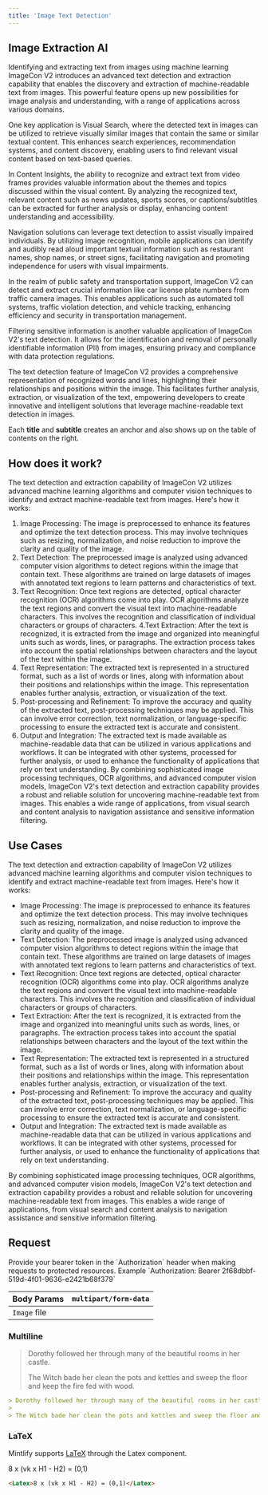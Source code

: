 ```yaml
---
title: 'Image Text Detection'
---
```


## Image Extraction AI

Identifying and extracting text from images using machine learning
ImageCon V2 introduces an advanced text detection and extraction capability that enables the discovery and extraction of machine-readable text from images. This powerful feature opens up new possibilities for image analysis and understanding, with a range of applications across various domains.

One key application is Visual Search, where the detected text in images can be utilized to retrieve visually similar images that contain the same or similar textual content. This enhances search experiences, recommendation systems, and content discovery, enabling users to find relevant visual content based on text-based queries.

In Content Insights, the ability to recognize and extract text from video frames provides valuable information about the themes and topics discussed within the visual content. By analyzing the recognized text, relevant content such as news updates, sports scores, or captions/subtitles can be extracted for further analysis or display, enhancing content understanding and accessibility.

Navigation solutions can leverage text detection to assist visually impaired individuals. By utilizing image recognition, mobile applications can identify and audibly read aloud important textual information such as restaurant names, shop names, or street signs, facilitating navigation and promoting independence for users with visual impairments.

In the realm of public safety and transportation support, ImageCon V2 can detect and extract crucial information like car license plate numbers from traffic camera images. This enables applications such as automated toll systems, traffic violation detection, and vehicle tracking, enhancing efficiency and security in transportation management.

Filtering sensitive information is another valuable application of ImageCon V2's text detection. It allows for the identification and removal of personally identifiable information (PII) from images, ensuring privacy and compliance with data protection regulations.

The text detection feature of ImageCon V2 provides a comprehensive representation of recognized words and lines, highlighting their relationships and positions within the image. This facilitates further analysis, extraction, or visualization of the text, empowering developers to create innovative and intelligent solutions that leverage machine-readable text detection in images.

<Tip>

Each **title** and **subtitle** creates an anchor and also shows up on the table of contents on the right.

</Tip>

## How does it work?

The text detection and extraction capability of ImageCon V2 utilizes advanced machine learning algorithms and computer vision techniques to identify and extract machine-readable text from images. Here's how it works:
1. Image Processing: The image is preprocessed to enhance its features and optimize the text detection process. This may involve techniques such as resizing, normalization, and noise reduction to improve the clarity and quality of the image.
2. Text Detection: The preprocessed image is analyzed using advanced computer vision algorithms to detect regions within the image that contain text. These algorithms are trained on large datasets of images with annotated text regions to learn patterns and characteristics of text.
3. Text Recognition: Once text regions are detected, optical character recognition (OCR) algorithms come into play. OCR algorithms analyze the text regions and convert the visual text into machine-readable characters. This involves the recognition and classification of individual characters or groups of characters.
4.Text Extraction: After the text is recognized, it is extracted from the image and organized into meaningful units such as words, lines, or paragraphs. The extraction process takes into account the spatial relationships between characters and the layout of the text within the image.
5. Text Representation: The extracted text is represented in a structured format, such as a list of words or lines, along with information about their positions and relationships within the image. This representation enables further analysis, extraction, or visualization of the text.
6. Post-processing and Refinement: To improve the accuracy and quality of the extracted text, post-processing techniques may be applied. This can involve error correction, text normalization, or language-specific processing to ensure the extracted text is accurate and consistent.
7. Output and Integration: The extracted text is made available as machine-readable data that can be utilized in various applications and workflows. It can be integrated with other systems, processed for further analysis, or used to enhance the functionality of applications that rely on text understanding.
By combining sophisticated image processing techniques, OCR algorithms, and advanced computer vision models, ImageCon V2's text detection and extraction capability provides a robust and reliable solution for uncovering machine-readable text from images. This enables a wide range of applications, from visual search and content analysis to navigation assistance and sensitive information filtering.

## Use Cases

The text detection and extraction capability of ImageCon V2 utilizes advanced machine learning algorithms and computer vision techniques to identify and extract machine-readable text from images. Here's how it works:
* Image Processing: The image is preprocessed to enhance its features and optimize the text detection process. This may involve techniques such as resizing, normalization, and noise reduction to improve the clarity and quality of the image.
* Text Detection: The preprocessed image is analyzed using advanced computer vision algorithms to detect regions within the image that contain text. These algorithms are trained on large datasets of images with annotated text regions to learn patterns and characteristics of text.
* Text Recognition: Once text regions are detected, optical character recognition (OCR) algorithms come into play. OCR algorithms analyze the text regions and convert the visual text into machine-readable characters. This involves the recognition and classification of individual characters or groups of characters.
* Text Extraction: After the text is recognized, it is extracted from the image and organized into meaningful units such as words, lines, or paragraphs. The extraction process takes into account the spatial relationships between characters and the layout of the text within the image.
* Text Representation: The extracted text is represented in a structured format, such as a list of words or lines, along with information about their positions and relationships within the image. This representation enables further analysis, extraction, or visualization of the text.
* Post-processing and Refinement: To improve the accuracy and quality of the extracted text, post-processing techniques may be applied. This can involve error correction, text normalization, or language-specific processing to ensure the extracted text is accurate and consistent.
* Output and Integration: The extracted text is made available as machine-readable data that can be utilized in various applications and workflows. It can be integrated with other systems, processed for further analysis, or used to enhance the functionality of applications that rely on text understanding.

By combining sophisticated image processing techniques, OCR algorithms, and advanced computer vision models, ImageCon V2's text detection and extraction capability provides a robust and reliable solution for uncovering machine-readable text from images. This enables a wide range of applications, from visual search and content analysis to navigation assistance and sensitive information filtering.

## Request
<AccordionGroup>
    <Accordion title='Authorization: Bearer Token'>
    Provide your bearer token in the `Authorization` header when making requests to protected resources.
    Example `Authorization: Bearer 2f68dbbf-519d-4f01-9636-e2421b68f379`
  </Accordion>
</AccordionGroup>

| Body Params                                                                              |  `multipart/form-data`                                                                    |
| ---------------------------------------------------------------------------------------- | ------------------------------------------------------------------------------------------|                                                     
| `Image` file                                                                             | <ResponseField name="required" type="data"></ResponseField>                             |                 




### Multiline

> Dorothy followed her through many of the beautiful rooms in her castle.
>
> The Witch bade her clean the pots and kettles and sweep the floor and keep the fire fed with wood.

```md
> Dorothy followed her through many of the beautiful rooms in her castle.
>
> The Witch bade her clean the pots and kettles and sweep the floor and keep the fire fed with wood.
```

### LaTeX

Mintlify supports [LaTeX](https://www.latex-project.org) through the Latex component.

<Latex>8 x (vk x H1 - H2) = (0,1)</Latex>

```md
<Latex>8 x (vk x H1 - H2) = (0,1)</Latex>
```

